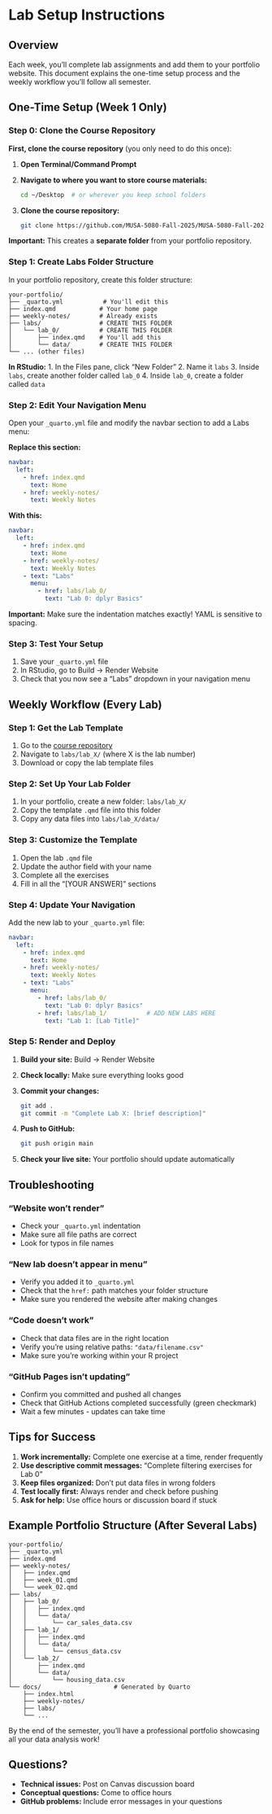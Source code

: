 # Lab Setup Instructions

## Overview

Each week, you'll complete lab assignments and add them to your portfolio website. This document explains the one-time setup process and the weekly workflow you'll follow all semester.

## One-Time Setup (Week 1 Only)

### Step 0: Clone the Course Repository

**First, clone the course repository** (you only need to do this once):

1. **Open Terminal/Command Prompt**
2. **Navigate to where you want to store course materials:**
   ```bash
   cd ~/Desktop  # or wherever you keep school folders
   ```
3. **Clone the course repository:**
   ```bash
   git clone https://github.com/MUSA-5080-Fall-2025/MUSA-5080-Fall-2025.git
   ```

**Important:** This creates a **separate folder** from your portfolio repository.

### Step 1: Create Labs Folder Structure

In your portfolio repository, create this folder structure:

```
your-portfolio/
├── _quarto.yml           # You'll edit this
├── index.qmd            # Your home page  
├── weekly-notes/        # Already exists
├── labs/                # CREATE THIS FOLDER
│   └── lab_0/           # CREATE THIS FOLDER
│       ├── index.qmd    # You'll add this
│       └── data/        # CREATE THIS FOLDER
└── ... (other files)
```

**In RStudio:**
1. In the Files pane, click "New Folder"
2. Name it `labs`
3. Inside `labs`, create another folder called `lab_0`
4. Inside `lab_0`, create a folder called `data`

### Step 2: Edit Your Navigation Menu

Open your `_quarto.yml` file and modify the navbar section to add a Labs menu:

**Replace this section:**
```yaml
navbar:
  left:
    - href: index.qmd
      text: Home
    - href: weekly-notes/
      text: Weekly Notes
```

**With this:**
```yaml
navbar:
  left:
    - href: index.qmd
      text: Home
    - href: weekly-notes/
      text: Weekly Notes
    - text: "Labs"
      menu:
        - href: labs/lab_0/
          text: "Lab 0: dplyr Basics"
```

**Important:** Make sure the indentation matches exactly! YAML is sensitive to spacing.

### Step 3: Test Your Setup

1. Save your `_quarto.yml` file
2. In RStudio, go to Build → Render Website
3. Check that you now see a "Labs" dropdown in your navigation menu

## Weekly Workflow (Every Lab)

### Step 1: Get the Lab Template

1. Go to the [course repository](https://github.com/MUSA-5080-Fall-2025/MUSA-5080-Fall-2025)
2. Navigate to `labs/lab_X/` (where X is the lab number)
3. Download or copy the lab template files

### Step 2: Set Up Your Lab Folder

1. In your portfolio, create a new folder: `labs/lab_X/`
2. Copy the template `.qmd` file into this folder
3. Copy any data files into `labs/lab_X/data/`

### Step 3: Customize the Template

1. Open the lab `.qmd` file
2. Update the author field with your name
3. Complete all the exercises
4. Fill in all the "[YOUR ANSWER]" sections

### Step 4: Update Your Navigation

Add the new lab to your `_quarto.yml` file:

```yaml
navbar:
  left:
    - href: index.qmd
      text: Home
    - href: weekly-notes/
      text: Weekly Notes
    - text: "Labs"
      menu:
        - href: labs/lab_0/
          text: "Lab 0: dplyr Basics"
        - href: labs/lab_1/           # ADD NEW LABS HERE
          text: "Lab 1: [Lab Title]"
```

### Step 5: Render and Deploy

1. **Build your site:** Build → Render Website
2. **Check locally:** Make sure everything looks good
3. **Commit your changes:** 
   ```bash
   git add .
   git commit -m "Complete Lab X: [brief description]"
   ```
4. **Push to GitHub:**
   ```bash
   git push origin main
   ```
5. **Check your live site:** Your portfolio should update automatically

## Troubleshooting

### "Website won't render"
- Check your `_quarto.yml` indentation
- Make sure all file paths are correct
- Look for typos in file names

### "New lab doesn't appear in menu"
- Verify you added it to `_quarto.yml`
- Check that the `href:` path matches your folder structure
- Make sure you rendered the website after making changes

### "Code doesn't work"
- Check that data files are in the right location
- Verify you're using relative paths: `"data/filename.csv"`
- Make sure you're working within your R project

### "GitHub Pages isn't updating"
- Confirm you committed and pushed all changes
- Check that GitHub Actions completed successfully (green checkmark)
- Wait a few minutes - updates can take time

## Tips for Success

1. **Work incrementally:** Complete one exercise at a time, render frequently
2. **Use descriptive commit messages:** "Complete filtering exercises for Lab 0"
3. **Keep files organized:** Don't put data files in wrong folders
4. **Test locally first:** Always render and check before pushing
5. **Ask for help:** Use office hours or discussion board if stuck

## Example Portfolio Structure (After Several Labs)

```
your-portfolio/
├── _quarto.yml
├── index.qmd
├── weekly-notes/
│   ├── index.qmd
│   ├── week_01.qmd
│   └── week_02.qmd
├── labs/
│   ├── lab_0/
│   │   ├── index.qmd
│   │   └── data/
│   │       └── car_sales_data.csv
│   ├── lab_1/
│   │   ├── index.qmd
│   │   └── data/
│   │       └── census_data.csv
│   └── lab_2/
│       ├── index.qmd
│       └── data/
│           └── housing_data.csv
└── docs/                    # Generated by Quarto
    ├── index.html
    ├── weekly-notes/
    ├── labs/
    └── ...
```

By the end of the semester, you'll have a professional portfolio showcasing all your data analysis work!

## Questions?

- **Technical issues:** Post on Canvas discussion board
- **Conceptual questions:** Come to office hours
- **GitHub problems:** Include error messages in your questions